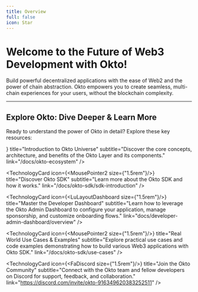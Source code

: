 ```yaml
---
title: Overview
full: false
icon: Star
---
```


# Welcome to the Future of Web3 Development with Okto!

Build powerful decentralized applications with the ease of Web2 and the power of chain abstraction. Okto empowers you to create seamless, multi-chain experiences for your users, without the blockchain complexity.



---

## Explore Okto: Dive Deeper & Learn More

Ready to understand the power of Okto in detail? Explore these key resources:

<div className="grid grid-cols-1 md:grid-cols-2 gap-3 md:gap-6 lg:gap-8">
  <TechnologyCard
      icon={<LuBookOpen size={"1.5rem"}/>}
      title="Introduction to Okto Universe"
      subtitle="Discover the core concepts, architecture, and benefits of the Okto Layer and its components."
      link="/docs/okto-ecosystem"
  />

  <TechnologyCard
      icon={<MousePointer2 size={"1.5rem"}/>}
      title="Discover Okto SDK"
      subtitle="Learn more about the Okto SDK and how it works."
      link="/docs/okto-sdk/sdk-introduction"
  />

  <TechnologyCard
      icon={<LuLayoutDashboard size={"1.5rem"}/>}
      title="Master the Developer Dashboard"
      subtitle="Learn how to leverage the Okto Admin Dashboard to configure your application, manage sponsorship, and customize onboarding flows."
      link="docs/developer-admin-dashboard/overview"
  />

  <TechnologyCard
      icon={<MousePointer2 size={"1.5rem"}/>}
      title="Real World Use Cases & Examples"
      subtitle="Explore practical use cases and code examples demonstrating how to build various Web3 applications with Okto SDK."
      link="/docs/okto-sdk/use-cases"
  />

   <TechnologyCard
      icon={<FaDiscord size={"1.5rem"}/>}
      title="Join the Okto Community"
      subtitle="Connect with the Okto team and fellow developers on Discord for support, feedback, and collaboration."
      link="https://discord.com/invite/okto-916349620383252511"
  />
 
</div>
